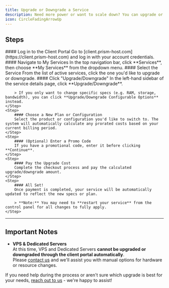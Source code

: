 ```yaml
---
title: Upgrade or Downgrade a Service
description: Need more power or want to scale down? You can upgrade or downgrade most services directly from the client portal. This guide walks you through the process step-by-step.
icon: CircleFadingArrowUp
---
```



## Steps

<Steps>
    <Step>
        #### Log in to the Client Portal  
        Go to [client.prism-host.com](https://client.prism-host.com) and log in with your account credentials.
    </Step>
    <Step>
        #### Navigate to My Services  
        In the top navigation bar, click **Services**, then choose **My Services** from the dropdown menu.
    </Step>
    <Step>
        #### Select the Service  
        From the list of active services, click the one you'd like to upgrade or downgrade.
    </Step>
    <Step>
        #### Click "Upgrade/Downgrade"  
        In the left-hand sidebar of the service details page, click **Upgrade/Downgrade**.

        > If you only want to change specific specs (e.g. RAM, storage, bandwidth), you can click **Upgrade/Downgrade Configurable Options** instead.
    </Step>
    <Step>
        #### Choose a New Plan or Configuration  
        Select the product or configuration you'd like to switch to. The system will automatically calculate any prorated costs based on your current billing period.
    </Step>
    <Step>
        #### (Optional) Enter a Promo Code  
        If you have a promotional code, enter it before clicking **Continue**.
    </Step>
    <Step>
        #### Pay the Upgrade Cost  
        Complete the checkout process and pay the calculated upgrade/downgrade amount.
    </Step>
    <Step>
        #### All Set!  
        Once payment is completed, your service will be automatically updated to reflect the new specs or plan.

        > **Note:** You may need to **restart your service** from the control panel for all changes to fully apply.
    </Step>
</Steps>

---

## Important Notes

- **VPS & Dedicated Servers**  
  At this time, VPS and Dedicated Servers **cannot be upgraded or downgraded through the client portal automatically**.  
  Please [contact us](https://prism-host.com/contact) and we'll assist you with manual options for hardware or resource changes.

If you need help during the process or aren't sure which upgrade is best for your needs, [reach out to us](https://prism-host.com/contact) - we're happy to assist!